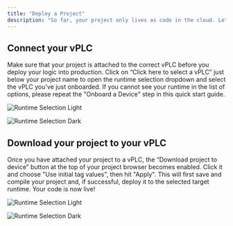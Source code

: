 ```yaml
---
title: "Deploy a Project"
description: "So far, your project only lives as code in the cloud. Let's change that and execute it on your local edge device."
---
```


## Connect your vPLC

Make sure that your project is attached to the correct vPLC before you deploy your logic into production. Click on “Click here to select a vPLC” just below your project name to open the runtime selection dropdown and select the vPLC you've just onboarded. If you cannot see your runtime in the list of options, please repeat the "Onboard a Device" step in this quick start guide.

<img
  className="block dark:hidden"
  src="/images/runtime-selection-light.png"
  alt="Runtime Selection Light"
/>

<img
  className="hidden dark:block"
  src="/images/runtime-selection-dark.png"
  alt="Runtime Selection Dark"
/>

## Download your project to your vPLC

Once you have attached your project to a vPLC, the “Download project to device” button at the top of your project browser becomes enabled. Click it and choose "Use initial tag values", then hit "Apply". This will first save and compile your project and, if successful, deploy it to the selected target runtime. Your code is now live!

<img
  className="block dark:hidden"
  src="/images/project-download-options-light.png"
  alt="Runtime Selection Light"
/>

<img
  className="hidden dark:block"
  src="/images/project-download-options-dark.png"
  alt="Runtime Selection Dark"
/>